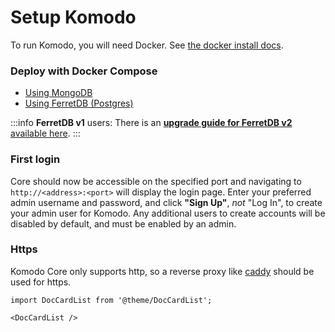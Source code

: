 # Setup Komodo

To run Komodo, you will need Docker. See [the docker install docs](https://docs.docker.com/engine/install/).

### Deploy with Docker Compose

- [Using MongoDB](./mongo.mdx)
- [Using FerretDB (Postgres)](./ferretdb.mdx)

:::info
**FerretDB v1** users:
There is an [**upgrade guide for FerretDB v2** available here](https://github.com/moghtech/komodo/blob/main/bin/util/docs/copy-database.md#ferretdb-v2-update-guide).
:::

### First login

Core should now be accessible on the specified port and navigating to `http://<address>:<port>` will display the login page.
Enter your preferred admin username and password, and click **"Sign Up"**, _not_ "Log In", to create your admin user for Komodo.
Any additional users to create accounts will be disabled by default, and must be enabled by an admin.

### Https

Komodo Core only supports http, so a reverse proxy like [caddy](https://caddyserver.com/) should be used for https.

```mdx-code-block
import DocCardList from '@theme/DocCardList';

<DocCardList />
```
